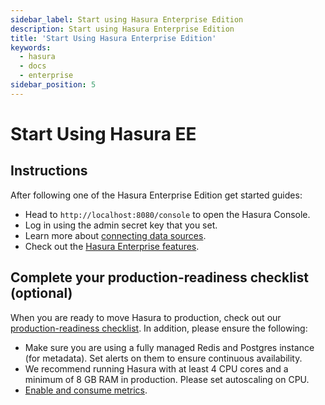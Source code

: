 ```yaml
---
sidebar_label: Start using Hasura Enterprise Edition
description: Start using Hasura Enterprise Edition
title: 'Start Using Hasura Enterprise Edition'
keywords:
  - hasura
  - docs
  - enterprise
sidebar_position: 5
---
```



# Start Using Hasura EE

<ProductBadge self />

## Instructions

After following one of the Hasura Enterprise Edition get started guides:

- Head to `http://localhost:8080/console` to open the Hasura Console.
- Log in using the admin secret key that you set.
- Learn more about [connecting data sources](/databases/quickstart.mdx).
- Check out the [Hasura Enterprise features](/enterprise/overview.mdx).

## Complete your production-readiness checklist (optional)

When you are ready to move Hasura to production, check out our
[production-readiness checklist](/deployment/production-checklist.mdx). In addition, please ensure the following:

- Make sure you are using a fully managed Redis and Postgres instance (for metadata). Set alerts on them to ensure
  continuous availability.
- We recommend running Hasura with at least 4 CPU cores and a minimum of 8 GB RAM in production. Please set autoscaling
  on CPU.
- [Enable and consume metrics](/enterprise/metrics.mdx/#enable-metrics-endpoint).
